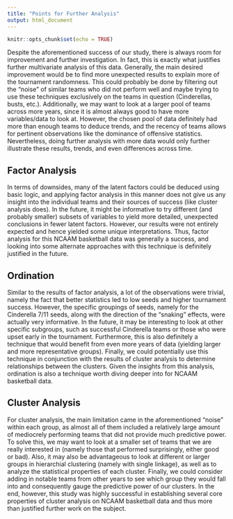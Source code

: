```yaml
---
title: "Points for Further Analysis"
output: html_document
---
```


```r
knitr::opts_chunk$set(echo = TRUE)
```

Despite the aforementioned success of our study, there is always room for improvement and further investigation. In fact, this is exactly what justifies further multivariate analysis of this data. Generally, the main desired improvement would be to find more unexpected results to explain more of the tournament randomness. This could probably be done by filtering out the "noise" of similar teams who did not perform well and maybe trying to use these techniques exclusively on the teams in question (Cinderellas, busts, etc.). Additionally, we may want to look at a larger pool of teams across more years, since it is almost always good to have more variables/data to look at. However, the chosen pool of data definitely had more than enough teams to deduce trends, and the recency of teams allows for pertinent observations like the dominance of offensive statistics. Nevertheless, doing further analysis with more data would only further illustrate these results, trends, and even differences across time.

## Factor Analysis
In terms of downsides, many of the latent factors could be deduced using basic logic, and applying factor analysis in this manner does not give us any insight into the individual teams and their sources of success (like cluster analysis does). In the future, it might be informative to try different (and probably smaller) subsets of variables to yield more detailed, unexpected conclusions in fewer latent factors. However, our results were not entirely expected and hence yielded some unique interpretations. Thus, factor analysis for this NCAAM basketball data was generally a success, and looking into some alternate approaches with this technique is definitely justified in the future.

## Ordination
Similar to the results of factor analysis, a lot of the observations were trivial, namely the fact that better statistics led to low seeds and higher tournament success. However, the specific groupings of seeds, namely for the Cinderella 7/11 seeds, along with the direction of the "snaking" effects, were actually very informative. In the future, it may be interesting to look at other specific subgroups, such as successful Cinderella teams or those who were upset early in the tournament. Furthermore, this is also definitely a technique that would benefit from even more years of data (yielding larger and more representative groups). Finally, we could potentially use this technique in conjunction with the results of cluster analysis to determine relationships between the clusters. Given the insights from this analysis, ordination is also a technique worth diving deeper into for NCAAM basketball data.

## Cluster Analysis
For cluster analysis, the main limitation came in the aforementioned "noise" within each group, as almost all of them included a relatively large amount of mediocrely performing teams that did not provide much predictive power. To solve this, we may want to look at a smaller set of teams that we are really interested in (namely those that performed surprisingly, either good or bad). Also, it may also be advantageous to look at different or larger groups in hierarchial clustering (namely with single linkage), as well as to analyze the statistical properties of each cluster. Finally, we could consider adding in notable teams from other years to see which group they would fall into and consequently gauge the predictive power of our clusters. In the end, however, this study was highly successful in establishing several core properties of cluster analysis on NCAAM basketball data and thus more than justified further work on the subject.